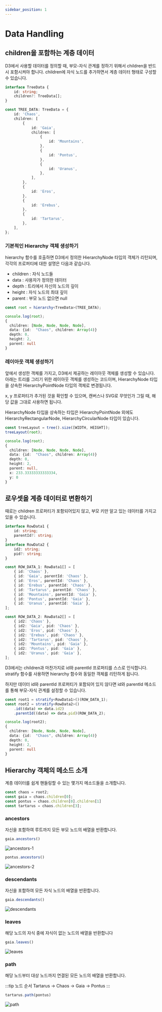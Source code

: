 ```yaml
---
sidebar_position: 1
---
```


# Data Handling

## children을 포함하는 계층 데이터

D3에서 사용할 데이터를 정의할 때, 부모-자식 관계를 정하기 위해서 children을 반드시 포함시켜야 합니다.
children에 자식 노드를 추가하면서 계층 데이터 형태로 구성할 수 있습니다.

```typescript
interface TreeData {
    id: string;
    children?: TreeData[];
}

const TREE_DATA: TreeData = {
    id: 'Chaos',
    children: [
        {
            id: 'Gaia',
            children: [
                {
                    id: 'Mountains',
                },
                {
                    id: 'Pontus',
                },
                {
                    id: 'Uranus',
                },
            ],
        },
        {
            id: 'Eros',
        },
        {
            id: 'Erebus',
        },
        {
            id: 'Tartarus',
        },
    ],
};
```

### 기본적인 Hierarchy 객체 생성하기

hierarchy 함수를 호출하면 D3에서 정의한 HierarchyNode 타입의 객체가 리턴되며, 각각의 프로퍼티에 대한 설명은 다음과 같습니다.

 - children : 자식 노드들
 - data : 사용자가 정의한 데이터
 - depth : 트리에서 자신의 노드의 깊이
 - height : 자식 노드의 최대 깊이
 - parent : 부모 노드 없으면 null

```typescript
const root = hierarchy<TreeData>(TREE_DATA);

console.log(root);
{
  children: [Node, Node, Node, Node],
  data: {id:  "Chaos", children: Array(4)}
  depth: 0,
  height: 2,
  parent: null
}
```

### 레이아웃 객체 생성하기

앞에서 생성한 객체를 가지고, D3에서 제공하는 레이아웃 객체를 생성할 수 있습니다.
아래는 트리를 그리기 위한 레이아웃 객체를 생성하는 코드이며, HierarchyNode 타입을 상속한 HierarchyPointNode 타입의 객체로 변경됩니다.

x, y 프로퍼티가 추가된 것을 확인할 수 있으며, 캔버스나 SVG로 무엇인가 그릴 때, 해당 값을 그대로 사용하면 됩니다.

HierarchyNode 타입을 상속하는 타입은 HierarchyPointNode 외에도 HierarchyRectangularNode, HierarchyCircularNode 타입이 있습니다.

```typescript
const treeLayout = tree().size([WIDTH, HEIGHT]);
treeLayout(root);

console.log(root);
{
  children: [Node, Node, Node, Node],
  data: {id:  "Chaos", children: Array(4)}
  depth: 0,
  height: 2,
  parent: null,
  x: 233.33333333333334,
  y: 0
}
```

## 로우셋을 계층 데이터로 변환하기

때로는 children 프로퍼티가 포함되어있지 않고, 부모 키만 알고 있는 데이터를 가지고 있을 수 있습니다.

```typescript
interface RowData1 {
    id: string;
    parentId?: string;
}
interface RowData2 {
    id2: string;
    pid?: string;
}

const ROW_DATA_1: RowData1[] = [
    { id: 'Chaos' },
    { id: 'Gaia', parentId: 'Chaos' },
    { id: 'Eros', parentId: 'Chaos' },
    { id: 'Erebus', parentId: 'Chaos' },
    { id: 'Tartarus', parentId: 'Chaos' },
    { id: 'Mountains', parentId: 'Gaia' },
    { id: 'Pontus', parentId: 'Gaia' },
    { id: 'Uranus', parentId: 'Gaia' },
];

const ROW_DATA_2: RowData2[] = [
    { id2: 'Chaos' },
    { id2: 'Gaia', pid: 'Chaos' },
    { id2: 'Eros', pid: 'Chaos' },
    { id2: 'Erebus', pid: 'Chaos' },
    { id2: 'Tartarus', pid: 'Chaos' },
    { id2: 'Mountains', pid: 'Gaia' },
    { id2: 'Pontus', pid: 'Gaia' },
    { id2: 'Uranus', pid: 'Gaia' },
];
```

D3에서는 children과 마찬가지로 id와 parentId 프로퍼티를 스스로 인식합니다.
stratify 함수를 사용하면 hierarchy 함수와 동일한 객체를 리턴하게 됩니다.

하지만 데이터 id와 parentId 프로퍼티가 포함되어 있지 않다면 id와 parentId 메소드를 통해 부모-자식 관계를 설정할 수 있습니다.

```typescript
const root1 = stratify<RowData1>()(ROW_DATA_1);
const root2 = stratify<RowData2>()
    .id((data) => data.id2)
    .parentId((data) => data.pid)(ROW_DATA_2);

console.log(root2);
{
  children: [Node, Node, Node, Node],
  data: {id:  "Chaos", children: Array(4)}
  depth: 0,
  height: 2,
  parent: null
}
```

## Hierarchy 객체의 메소드 소개

계층 데이터를 쉽게 핸들링할 수 있는 몇가지 메소드들을 소개합니다.

```typescript
const chaos = root2;
const gaia = chaos.children[0];
const pontus = chaos.children[0].children[1]
const tartarus = chaos.children[3];
```

### ancestors

자신을 포함하여 루트까지 모든 부모 노드의 배열을 반환합니다.

```typescript
gaia.ancestors()
```

![ancestors-1](/img/docs/d3-hierarchy/1.png)

```typescript
pontus.ancestors()
```

![ancestors-2](/img/docs/d3-hierarchy/2.png)

### descendants

자신을 포함하여 모든 자식 노드의 배열을 반환합니다.

```typescript
gaia.descendants()
```

![descendants](/img/docs/d3-hierarchy/3.png)

### leaves

해당 노드의 자식 중에 자식이 없는 노드의 배열을 반환합니다

```typescript
gaia.leaves()
```

![leaves](/img/docs/d3-hierarchy/4.png)

### path

해당 노드부터 대상 노드까지 연결된 모든 노드의 배열을 반환합니다.

:::tip 노드 순서
Tartarus -> Chaos -> Gaia -> Pontus
:::

```typescript
tartarus.path(pontus)
```

![path](/img/docs/d3-hierarchy/5.png)



<Basic></Basic>